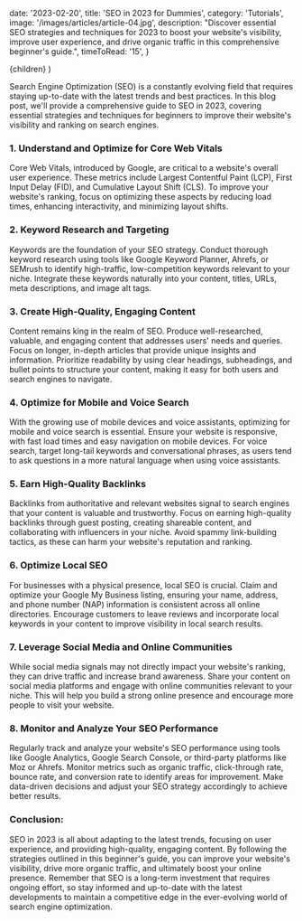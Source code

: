 
  date: '2023-02-20',
  title: 'SEO in 2023 for Dummies',
  category: 'Tutorials',
  image: '/images/articles/article-04.jpg',
  description:
    "Discover essential SEO strategies and techniques for 2023 to boost your website's visibility, improve user experience, and drive organic traffic in this comprehensive beginner's guide.",
  timeToRead: '15',
}

  <ArticleLayout meta={meta}>{children}</ArticleLayout>
)

Search Engine Optimization (SEO) is a constantly evolving field that requires staying up-to-date with the latest trends and best practices. In this blog post, we'll provide a comprehensive guide to SEO in 2023, covering essential strategies and techniques for beginners to improve their website's visibility and ranking on search engines.

### 1. Understand and Optimize for Core Web Vitals

Core Web Vitals, introduced by Google, are critical to a website's overall user experience. These metrics include Largest Contentful Paint (LCP), First Input Delay (FID), and Cumulative Layout Shift (CLS). To improve your website's ranking, focus on optimizing these aspects by reducing load times, enhancing interactivity, and minimizing layout shifts.

### 2. Keyword Research and Targeting

Keywords are the foundation of your SEO strategy. Conduct thorough keyword research using tools like Google Keyword Planner, Ahrefs, or SEMrush to identify high-traffic, low-competition keywords relevant to your niche. Integrate these keywords naturally into your content, titles, URLs, meta descriptions, and image alt tags.

### 3. Create High-Quality, Engaging Content

Content remains king in the realm of SEO. Produce well-researched, valuable, and engaging content that addresses users' needs and queries. Focus on longer, in-depth articles that provide unique insights and information. Prioritize readability by using clear headings, subheadings, and bullet points to structure your content, making it easy for both users and search engines to navigate.

### 4. Optimize for Mobile and Voice Search

With the growing use of mobile devices and voice assistants, optimizing for mobile and voice search is essential. Ensure your website is responsive, with fast load times and easy navigation on mobile devices. For voice search, target long-tail keywords and conversational phrases, as users tend to ask questions in a more natural language when using voice assistants.

### 5. Earn High-Quality Backlinks

Backlinks from authoritative and relevant websites signal to search engines that your content is valuable and trustworthy. Focus on earning high-quality backlinks through guest posting, creating shareable content, and collaborating with influencers in your niche. Avoid spammy link-building tactics, as these can harm your website's reputation and ranking.

### 6. Optimize Local SEO

For businesses with a physical presence, local SEO is crucial. Claim and optimize your Google My Business listing, ensuring your name, address, and phone number (NAP) information is consistent across all online directories. Encourage customers to leave reviews and incorporate local keywords in your content to improve visibility in local search results.

### 7. Leverage Social Media and Online Communities

While social media signals may not directly impact your website's ranking, they can drive traffic and increase brand awareness. Share your content on social media platforms and engage with online communities relevant to your niche. This will help you build a strong online presence and encourage more people to visit your website.

### 8. Monitor and Analyze Your SEO Performance

Regularly track and analyze your website's SEO performance using tools like Google Analytics, Google Search Console, or third-party platforms like Moz or Ahrefs. Monitor metrics such as organic traffic, click-through rate, bounce rate, and conversion rate to identify areas for improvement. Make data-driven decisions and adjust your SEO strategy accordingly to achieve better results.

### Conclusion:

SEO in 2023 is all about adapting to the latest trends, focusing on user experience, and providing high-quality, engaging content. By following the strategies outlined in this beginner's guide, you can improve your website's visibility, drive more organic traffic, and ultimately boost your online presence. Remember that SEO is a long-term investment that requires ongoing effort, so stay informed and up-to-date with the latest developments to maintain a competitive edge in the ever-evolving world of search engine optimization.
